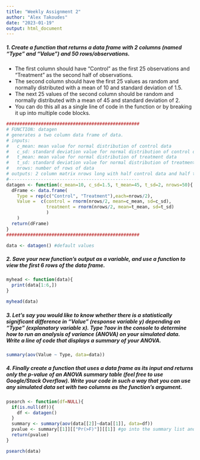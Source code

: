 ```yaml
---
title: "Weekly Assignment 2"
author: "Alex Takoudes"
date: "2023-01-19"
output: html_document
---
```


##### 1. Create a function that returns a data frame with 2 columns (named “Type” and “Value”) and 50 rows/observations.
* The first column should have “Control” as the first 25 observations and “Treatment” as the second half of observations.
* The second column should have the first 25 values as random and normally distributed with a mean of 10 and standard deviation of 1.5. 
* The next 25 values of the second column should be random and normally distributed with a mean of 45 and standard deviation of 2.
* You can do this all as a single line of code in the function or by breaking it up into multiple code blocks.

```r
##################################################
# FUNCTION: datagen 
# generates a two column data frame of data.
# inputs:
#   c_mean: mean value for normal distribution of control data
#   c_sd: standard deviation value for normal distribution of control data
#   t_mean: mean value for normal distribution of treatment data
#   t_sd: standard deviation value for normal distribution of treatment data
#   nrows: number of rows of data
# outputs: 2 column matrix nrows long with half control data and half treatment data
#------------------------------------------------- 
datagen <- function(c_mean=10, c_sd=1.5, t_mean=45, t_sd=2, nrows=50){
  dFrame <- data.frame(
    Type = rep(c("Control", "Treatment"),each=nrows/2), 
    Value =  c(control = rnorm(nrows/2, mean=c_mean, sd=c_sd),
               treatment = rnorm(nrows/2, mean=t_mean, sd=t_sd)
               )
    )
  return(dFrame)
}
##################################################

data <- datagen() #default values
```

##### 2. Save your new function’s output as a variable, and use a function to view the first 6 rows of the data frame.
```r

myhead <- function(data){
  print(data[1:6,])
}

myhead(data)
```

##### 3. Let’s say you would like to know whether there is a statistically significant difference in “Value” (response variable y) depending on “Type” (explanatory variable x). Type ?aov in the console to determine how to run an analysis of variance (ANOVA) on your simulated data. Write a line of code that displays a summary of your ANOVA.

```r
summary(aov(Value ~ Type, data=data))
```

##### 4. Finally create a function that uses a data frame as its input and returns only the p-value of an ANOVA summary table (feel free to use Google/Stack Overflow). Write your code in such a way that you can use any simulated data set with two columns as the function’s argument.

```r
psearch <- function(df=NULL){
  if(is.null(df)){
    df <- datagen()
  }
  summary <- summary(aov(data[[2]]~data[[1]], data=df))
  pvalue <- summary[[1]][["Pr(>F)"]][[1]] #go into the summary list and find the P value. Only take the first value out of P because P[[2]] is NA 
  return(pvalue)
}

psearch(data)
```